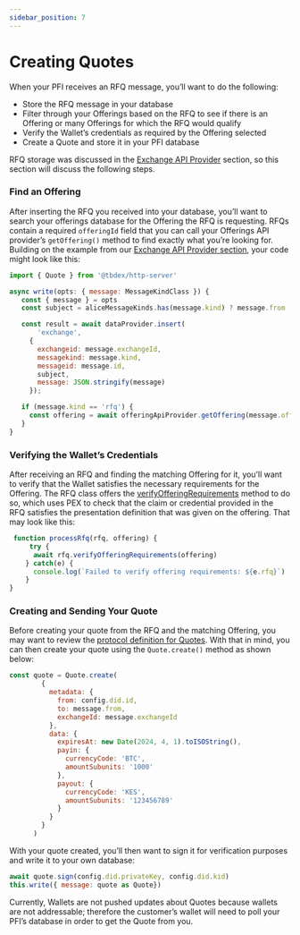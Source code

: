 ```yaml
---
sidebar_position: 7
---
```


# Creating Quotes

When your PFI receives an RFQ message, you’ll want to do the following:



* Store the RFQ message in your database
* Filter through your Offerings based on the RFQ to see if there is an Offering or many Offerings for which the RFQ would qualify
* Verify the Wallet’s credentials as required by the Offering selected
* Create a Quote and store it in your PFI database

RFQ storage was discussed in the [Exchange API Provider](docs/tbdex/pfi/anatomy-of-a-pfi) section, so this section will discuss the following steps.


### Find an Offering

After inserting the RFQ you received into your database, you’ll want to search your offerings database for the Offering the RFQ is requesting. RFQs contain a required `offeringId` field that you can call your Offerings API provider’s `getOffering()` method to find exactly what you’re looking for. Building on the example from our [Exchange API Provider section](pfi/anatomy-of-a-pfi), your code might look like this:


```js
import { Quote } from '@tbdex/http-server'

async write(opts: { message: MessageKindClass }) {
   const { message } = opts
   const subject = aliceMessageKinds.has(message.kind) ? message.from : message.to

   const result = await dataProvider.insert(
       'exchange',
     {
       exchangeid: message.exchangeId,
       messagekind: message.kind,
       messageid: message.id,
       subject,
       message: JSON.stringify(message)
     });

   if (message.kind == 'rfq') {
     const offering = await offeringApiProvider.getOffering(message.offeringId)
   }
}
```



### Verifying the Wallet’s Credentials

After receiving an RFQ and finding the matching Offering for it, you’ll want to verify that the Wallet satisfies the necessary requirements for the Offering. The RFQ class offers the [verifyOfferingRequirements](/docs/tbdex/api-reference/tbdex-js/protocol/classes/Rfq#verifyofferingrequirements) method to do so, which uses PEX to check that the claim or credential provided in the RFQ satisfies the presentation definition that was given on the offering. That may look like this:


```js
 function processRfq(rfq, offering) {
     try {
      await rfq.verifyOfferingRequirements(offering)
    } catch(e) {
      console.log(`Failed to verify offering requirements: ${e.rfq}`)
    }
}
```



### Creating and Sending Your Quote

Before creating your quote from the RFQ and the matching Offering, you may want to review the [protocol definition for Quotes](https://github.com/TBD54566975/tbdex/tree/main/specs/protocol#quote). With that in mind, you can then create your quote using the `Quote.create()` method as shown below:


```js
const quote = Quote.create(
        {
          metadata: {
            from: config.did.id,
            to: message.from,
            exchangeId: message.exchangeId
          },
          data: {
            expiresAt: new Date(2024, 4, 1).toISOString(),
            payin: {
              currencyCode: 'BTC',
              amountSubunits: '1000'
            },
            payout: {
              currencyCode: 'KES',
              amountSubunits: '123456789'
            }
          }
        }
      )
```


With your quote created, you’ll then want to sign it for verification purposes and write it to your own database:


```js
await quote.sign(config.did.privateKey, config.did.kid)
this.write({ message: quote as Quote})
```


Currently, Wallets are not pushed updates about Quotes because wallets are not addressable; therefore the customer’s wallet will need to poll your PFI’s database in order to get the Quote from you.
